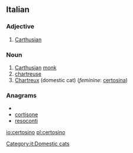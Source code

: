 ==Italian==
{{wikipedia|lang=it}}
===Adjective===
{{it-adj|certosin}}

# [[Carthusian]]

===Noun===
{{it-noun|certosin|m|o|i}}

# [[Carthusian]] [[monk]]
# [[chartreuse]]
# [[Chartreux]] (domestic cat) (''feminine'': [[certosina]])

===Anagrams===
* {{alphagram|ceinoorst}}
* [[cortisone#Italian|cortisone]]
* [[resoconti#Italian|resoconti]]

[[Category:it:Domestic cats]]

[[io:certosino]]
[[pl:certosino]]